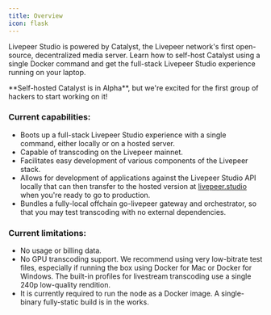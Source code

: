 ```yaml
---
title: Overview
icon: flask
---
```


Livepeer Studio is powered by Catalyst, the Livepeer network's first
open-source, decentralized media server. Learn how to self-host Catalyst using a
single Docker command and get the full-stack Livepeer Studio experience running
on your laptop.

<Info>
  **Self-hosted Catalyst is in Alpha**, but we're excited for the first group of
  hackers to start working on it!
</Info>

### Current capabilities:

- Boots up a full-stack Livepeer Studio experience with a single command, either
  locally or on a hosted server.
- Capable of transcoding on the Livepeer mainnet.
- Facilitates easy development of various components of the Livepeer stack.
- Allows for development of applications against the Livepeer Studio API locally
  that can then transfer to the hosted version at
  [livepeer.studio](https://livepeer.studio) when you're ready to go to
  production.
- Bundles a fully-local offchain go-livepeer gateway and orchestrator, so that
  you may test transcoding with no external dependencies.

### Current limitations:

- No usage or billing data.
- No GPU transcoding support. We recommend using very low-bitrate test files,
  especially if running the box using Docker for Mac or Docker for Windows. The
  built-in profiles for livestream transcoding use a single 240p low-quality
  rendition.
- It is currently required to run the node as a Docker image. A single-binary
  fully-static build is in the works.
